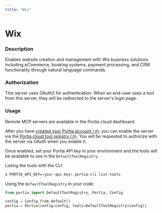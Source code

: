 ```yaml
---
title: "Wix"
---
```

<!-- WARNING: This file is auto-generated by generate_tool_docs.py. Do not edit manually. -->


# Wix

### Description

Enables website creation and management with Wix business solutions including eCommerce, booking systems, payment processing, and CRM functionality through natural language commands.

### Authorization

This server uses OAuth2 for authentication. When an end-user uses a tool from this server, they will be redirected to the server's login page.

### Usage

Remote MCP servers are available in the Portia cloud dashboard.

After you have [created your Portia account (↗)](/setup-account), you can enable the server via the [Portia cloud tool registry (↗)](/cloud-tool-registry). You will be requested to authorize with the server via OAuth when you enable it.

Once enabled, set your Portia API key in your environment and the tools will be available to use in the `DefaultToolRegistry`.

Listing the tools with the CLI:
```bash
$ PORTIA_API_KEY=<your-api-key> portia-cli list-tools
```

Using the `DefaultToolRegistry` in your code:
```python
from portia import DefaultToolRegistry, Portia, Config

config = Config.from_default()
portia = Portia(config=config, tools=DefaultToolRegistry(config))
```

